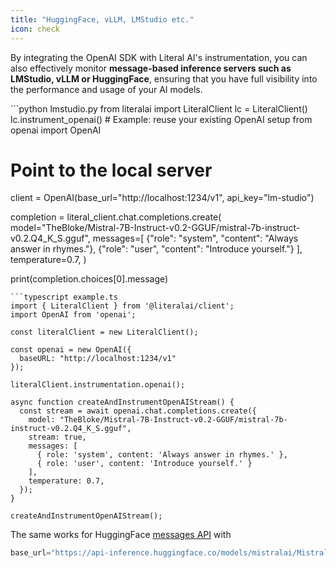 ```yaml
---
title: "HuggingFace, vLLM, LMStudio etc."
icon: check
---
```



By integrating the OpenAI SDK with Literal AI's instrumentation, you can also effectively monitor **message-based inference servers such as LMStudio, vLLM or HuggingFace**, ensuring that you have full visibility into the performance and usage of your AI models.

<CodeGroup>
```python lmstudio.py
from literalai import LiteralClient
lc = LiteralClient()
lc.instrument_openai()
# Example: reuse your existing OpenAI setup
from openai import OpenAI

# Point to the local server
client = OpenAI(base_url="http://localhost:1234/v1", api_key="lm-studio")

completion = literal_client.chat.completions.create(
  model="TheBloke/Mistral-7B-Instruct-v0.2-GGUF/mistral-7b-instruct-v0.2.Q4_K_S.gguf",
  messages=[
    {"role": "system", "content": "Always answer in rhymes."},
    {"role": "user", "content": "Introduce yourself."}
  ],
  temperature=0.7,
)

print(completion.choices[0].message)
```
```typescript example.ts
import { LiteralClient } from '@literalai/client';
import OpenAI from 'openai';

const literalClient = new LiteralClient();

const openai = new OpenAI({
  baseURL: "http://localhost:1234/v1"
});

literalClient.instrumentation.openai();

async function createAndInstrumentOpenAIStream() {
  const stream = await openai.chat.completions.create({
    model: "TheBloke/Mistral-7B-Instruct-v0.2-GGUF/mistral-7b-instruct-v0.2.Q4_K_S.gguf",
    stream: true,
    messages: [
      { role: 'system', content: 'Always answer in rhymes.' },
      { role: 'user', content: 'Introduce yourself.' }
    ],
    temperature: 0.7,
  });
}

createAndInstrumentOpenAIStream();
```
</CodeGroup>

The same works for HuggingFace [messages API](https://huggingface.co/docs/text-generation-inference/en/messages_api) with 
```py
base_url="https://api-inference.huggingface.co/models/mistralai/Mistral-7B-Instruct-v0.2/v1"
```
